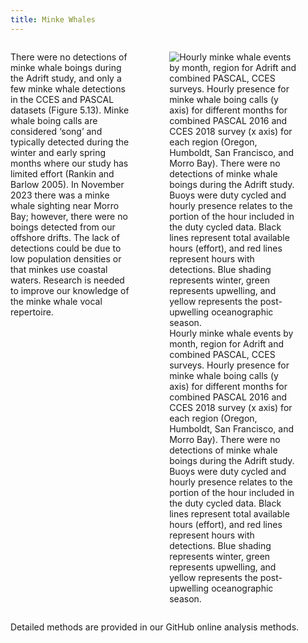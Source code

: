 ```yaml
---
title: Minke Whales
---
```

::: columns

::: {.column width="40%"}
There were no detections of minke whale boings during the Adrift study, and only a few minke whale detections in the CCES and PASCAL datasets (Figure 5.13). Minke whale boing calls are considered 'song' and typically detected during the winter and early spring months where our study has limited effort (Rankin and Barlow 2005). In November 2023 there was a minke whale sighting near Morro Bay; however, there were no boings detected from our offshore drifts. The lack of detections could be due to low population densities or that minkes use coastal waters. Research is needed to improve our knowledge of the minke whale vocal repertoire.
:::

::: {.column width="60%"}

![Hourly minke whale events by month, region for Adrift and combined PASCAL, CCES surveys. Hourly presence for minke whale boing calls (y axis) for different months for combined PASCAL 2016 and CCES 2018 survey (x axis) for each region (Oregon, Humboldt, San Francisco, and Morro Bay). There were no detections of minke whale boings during the Adrift study. Buoys were duty cycled and hourly presence relates to the portion of the hour included in the duty cycled data. Black lines represent total available hours (effort), and red lines represent hours with detections. Blue shading represents winter, green represents upwelling, and yellow represents the post-upwelling oceanographic season.](/figs/PC_Minke_HourlyPresence.png){#fig-PC_Minke_HourlyPresence.png fig-alt="Hourly presence of minke whales detected during the combined PASCAL and CCES surveys. Detections in Oregon are shown in the top graphs, then Humboldt, San Francisco, and Morro Bay at the bottom. The number of hours is provided on the y-axis, and the date on the x-axis, with seasons shaded in blue for winter, green for upwelling, and yellow for the post-upwelling season. Effort is outlined with a black line, and hours of effort with detections are highlighted in red.  There were very few detections of minkes in the San Francisco and Morro Bay regions. There were no minke whales detected during Adrift."}
:::
:::

Detailed methods are provided in our GitHub online analysis methods.
